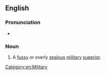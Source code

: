 ==English==

===Pronunciation===
* {{audio|En-au-bag of rations.ogg|Audio (AU)|lang=en}}

===Noun===
{{en-noun|bags of rations}}

# {{lb|en|slang|dated|World War I}} A [[fussy]] or overly [[zealous]] [[military]] [[superior]].

[[Category:en:Military]]